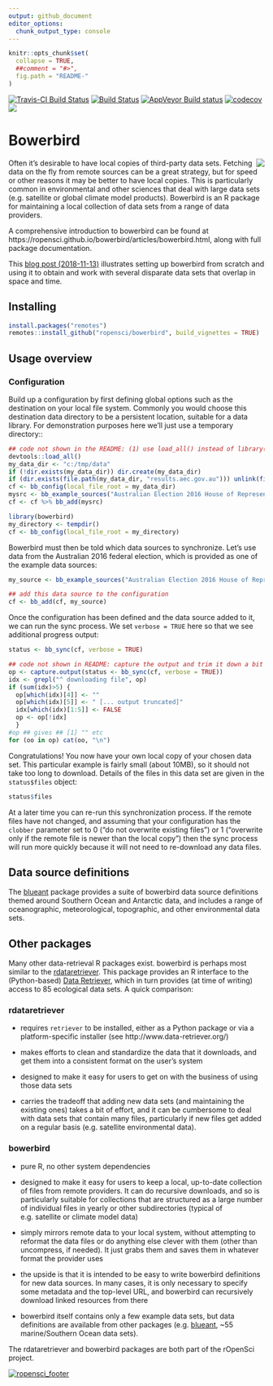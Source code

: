```yaml
---
output: github_document
editor_options: 
  chunk_output_type: console
---
```


<!-- README.md is generated from README.Rmd. Please edit that file -->

```r
knitr::opts_chunk$set(
  collapse = TRUE,
  ##comment = "#>",
  fig.path = "README-"
)
```

[![Travis-CI Build Status](http://badges.herokuapp.com/travis/ropensci/bowerbird?branch=master&env=BUILD_NAME=trusty_release&label=linux)](https://travis-ci.org/ropensci/bowerbird)
[![Build Status](http://badges.herokuapp.com/travis/ropensci/bowerbird?branch=master&env=BUILD_NAME=osx_release&label=osx)](https://travis-ci.org/ropensci/bowerbird) 
[![AppVeyor Build status](https://ci.appveyor.com/api/projects/status/5idrimyx0uuv6liu?svg=true)](https://ci.appveyor.com/project/ropensci/bowerbird)
[![codecov](https://codecov.io/gh/ropensci/bowerbird/branch/master/graph/badge.svg)](https://codecov.io/gh/ropensci/bowerbird)
[![](https://badges.ropensci.org/139_status.svg)](https://github.com/ropensci/onboarding/issues/139)

# Bowerbird

<img align="right" src="https://rawgit.com/ropensci/bowerbird/master/inst/extdata/bowerbird.svg" />

Often it's desirable to have local copies of third-party data sets. Fetching data on the fly from remote sources can be a great strategy, but for speed or other reasons it may be better to have local copies. This is particularly common in environmental and other sciences that deal with large data sets (e.g. satellite or global climate model products). Bowerbird is an R package for maintaining a local collection of data sets from a range of data providers.

A comprehensive introduction to bowerbird can be found at https://ropensci.github.io/bowerbird/articles/bowerbird.html, along with full package documentation.

This [blog post (2018-11-13)](https://ropensci.org/blog/2018/11/13/antarctic/) illustrates setting up bowerbird from scratch and using it to obtain and work with several disparate data sets that overlap in space and time. 

## Installing

```r
install.packages("remotes")
remotes::install_github("ropensci/bowerbird", build_vignettes = TRUE)
```

## Usage overview

### Configuration

Build up a configuration by first defining global options such as the destination on your local file system. Commonly you would choose this destination data directory to be a persistent location, suitable for a data library. For demonstration purposes here we'll just use a temporary directory::

```r
## code not shown in the README: (1) use load_all() instead of library() for convenience, (2) use anonymous "temporary" dir, and (3) hide the progress bar
devtools::load_all()
my_data_dir <- "c:/tmp/data"
if (!dir.exists(my_data_dir)) dir.create(my_data_dir)
if (dir.exists(file.path(my_data_dir, "results.aec.gov.au"))) unlink(file.path(my_data_dir, "results.aec.gov.au"), recursive = TRUE)
cf <- bb_config(local_file_root = my_data_dir)
mysrc <- bb_example_sources("Australian Election 2016 House of Representatives data") %>% bb_modify_source(method = list(show_progress = FALSE))
cf <- cf %>% bb_add(mysrc)
```


```r
library(bowerbird)
my_directory <- tempdir()
cf <- bb_config(local_file_root = my_directory)
```

Bowerbird must then be told which data sources to synchronize. Let's use data from the Australian 2016 federal election, which is provided as one of the example data sources:

```r
my_source <- bb_example_sources("Australian Election 2016 House of Representatives data")

## add this data source to the configuration
cf <- bb_add(cf, my_source)
```

Once the configuration has been defined and the data source added to it, we can run the sync process. We set `verbose = TRUE` here so that we see additional progress output:

```r
status <- bb_sync(cf, verbose = TRUE)
```

```r
## code not shown in README: capture the output and trim it down a bit
op <- capture.output(status <- bb_sync(cf, verbose = TRUE))
idx <- grepl("^ downloading file", op)
if (sum(idx)>5) {
  op[which(idx)[4]] <- ""
  op[which(idx)[5]] <- " [... output truncated]"
  idx[which(idx)[1:5]] <- FALSE
  op <- op[!idx]
  }
#op ## gives ## [1] "" etc
for (oo in op) cat(oo, "\n")
```

Congratulations! You now have your own local copy of your chosen data set. This particular example is fairly small (about 10MB), so it should not take too long to download. Details of the files in this data set are given in the `status$files` object:

```r
status$files
```

At a later time you can re-run this synchronization process. If the remote files have not changed, and assuming that your configuration has the `clobber` parameter set to 0 ("do not overwrite existing files") or 1 ("overwrite only if the remote file is newer than the local copy") then the sync process will run more quickly because it will not need to re-download any data files.


## Data source definitions

The [blueant](https://github.com/AustralianAntarcticDivision/blueant) package provides a suite of bowerbird data source definitions themed around Southern Ocean and Antarctic data, and includes a range of oceanographic, meteorological, topographic, and other environmental data sets.


## Other packages

Many other data-retrieval R packages exist. bowerbird is perhaps most similar to the [rdataretriever](https://cran.r-project.org/package=rdataretriever). This package provides an R interface to the (Python-based) [Data Retriever](http://www.data-retriever.org/), which in turn provides (at time of writing) access to 85 ecological data sets. A quick comparison:

### rdataretriever

- requires `retriever` to be installed, either as a Python package or via a platform-specific installer (see http://www.data-retriever.org/)

- makes efforts to clean and standardize the data that it downloads, and get them into a consistent format on the user's system

- designed to make it easy for users to get on with the business of using those data sets

- carries the tradeoff that adding new data sets (and maintaining the existing ones) takes a bit of effort, and it can be cumbersome to deal with data sets that contain many files, particularly if new files get added on a regular basis (e.g. satellite environmental data).

### bowerbird

- pure R, no other system dependencies

- designed to make it easy for users to keep a local, up-to-date collection of files from remote providers. It can do recursive downloads, and so is particularly suitable for collections that are structured as a large number of individual files in yearly or other subdirectories (typical of e.g. satellite or climate model data)

- simply mirrors remote data to your local system, without attempting to reformat the data files or do anything else clever with them (other than uncompress, if needed). It just grabs them and saves them in whatever format the provider uses

- the upside is that it is intended to be easy to write bowerbird definitions for new data sources. In many cases, it is only necessary to specify some metadata and the top-level URL, and bowerbird can recursively download linked resources from there

- bowerbird itself contains only a few example data sets, but data definitions are available from other packages (e.g. [blueant](https://github.com/AustralianAntarcticDivision/blueant), ~55 marine/Southern Ocean data sets).

The rdataretriever and bowerbird packages are both part of the rOpenSci project.

[![ropensci_footer](https://ropensci.org/public_images/scar_footer.png)](https://ropensci.org)

